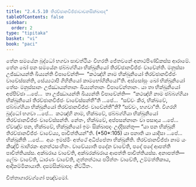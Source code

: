 ```yaml
---
title: "2.4.5.10 තිරච්ඡානවිජ්ජාවාචනසික්ඛාපද"
tableOfContents: false
sidebar:
  order: 2
type: "tipitaka"
basket: "vi"
book: "paci"
---
```



<DynamicBreadcrumb />

<Division number="1017" book="paci">

<Paragraph number="3079" book="paci">
තේන සමයේන බුද්ධෝ භගවා සාවත්ථියං විහරති ජේතවනේ අනාථපිණ්ඩිකස්ස ආරාමේ. තේන ඛෝ පන සමයේන ඡබ්බග්ගියා භික්ඛුනියෝ තිරච්ඡානවිජ්ජං වාචේන්ති. මනුස්සා උජ්ඣායන්ති ඛිය්‍යන්ති විපාචේන්ති—  “කථඤ්හි නාම භික්ඛුනියෝ තිරච්ඡානවිජ්ජං වාචේස්සන්ති, සේය්‍යථාපි ගිහිනියෝ කාමභෝගිනියෝ”ති.
</Paragraph>

<Paragraph number="3080" book="paci">
අස්සෝසුං ඛෝ භික්ඛුනියෝ තේසං මනුස්සානං උජ්ඣායන්තානං ඛිය්‍යන්තානං විපාචේන්තානං. යා තා භික්ඛුනියෝ අප්පිච්ඡා …පේ…  තා උජ්ඣායන්ති ඛිය්‍යන්ති විපාචේන්ති—  “කථඤ්හි නාම ඡබ්බග්ගියා භික්ඛුනියෝ තිරච්ඡානවිජ්ජං වාචේස්සන්තී”ති …පේ…  “සච්චං කිර, භික්ඛවේ, ඡබ්බග්ගියා භික්ඛුනියෝ තිරච්ඡානවිජ්ජං වාචේන්තී”ති? “සච්චං, භගවා”ති. විගරහි බුද්ධෝ භගවා …පේ…  කථඤ්හි නාම, භික්ඛවේ, ඡබ්බග්ගියා භික්ඛුනියෝ තිරච්ඡානවිජ්ජං වාචේස්සන්ති. නේතං, භික්ඛවේ, අප්පසන්නානං වා පසාදාය …පේ…  ඒවඤ්ච පන, භික්ඛවේ, භික්ඛුනියෝ ඉමං සික්ඛාපදං උද්දිසන්තු—
</Paragraph>

</Division>
<Division number="1018" book="paci">

<Paragraph number="3081" book="paci">
<Emphasis>“යා පන භික්ඛුනී තිරච්ඡානවිජ්ජං වාචේය්‍ය, පාචිත්තියන්”</Emphasis>ති. (*50*:<Emphasis>105</Emphasis>)
</Paragraph>

</Division>
<Division number="1019" book="paci">

<Paragraph number="3082" book="paci">
<Emphasis>යා පනා</Emphasis>ති යා යාදිසා …පේ…  <Emphasis>භික්ඛුනී</Emphasis>ති …පේ…  අයං ඉමස්මිං අත්ථේ අධිප්පේතා භික්ඛුනීති.
</Paragraph>

<Paragraph number="3083" book="paci">
<Emphasis>තිරච්ඡානවිජ්ජා</Emphasis> නාම යං කිඤ්චි බාහිරකං අනත්ථසංහිතං.
</Paragraph>

<Paragraph number="3084" book="paci">
<Emphasis>වාචේය්‍යා</Emphasis>ති පදේන වාචේති, පදේ පදේ ආපත්ති පාචිත්තියස්ස. අක්ඛරාය වාචේති, අක්ඛරක්ඛරාය ආපත්ති පාචිත්තියස්ස.
</Paragraph>

</Division>
<Division number="1020" book="paci">

<Paragraph number="3085" book="paci">
අනාපත්ති—  ලේඛං වාචේති, ධාරණං වාචේති, ගුත්තත්ථාය පරිත්තං වාචේති, උම්මත්තිකාය, ආදිකම්මිකායාති.

</Paragraph>
</Division>

<Paragraph number="3086" type="center" book="paci">
දසමසික්ඛාපදං නිට්ඨිතං.

  
චිත්තාගාරවග්ගෝ පඤ්චමෝ.
</Paragraph>